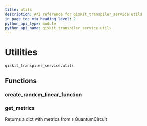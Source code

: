 ```yaml
---
title: utils
description: API reference for qiskit_transpiler_service.utils
in_page_toc_min_heading_level: 2
python_api_type: module
python_api_name: qiskit_transpiler_service.utils
---
```


<span id="utilities-qiskit-transpiler-service-utils" />

<span id="module-qiskit_transpiler_service.utils" />

# Utilities

<span id="module-qiskit_transpiler_service.utils" />

`qiskit_transpiler_service.utils`

## Functions

### create\_random\_linear\_function

<Function id="qiskit_transpiler_service.utils.create_random_linear_function" signature="qiskit\_transpiler\_service.utils.create\_random\_linear\_function(*n\_qubits: [int](https://docs.python.org/3/library/functions.html#int \&#x22;(in Python v3.12)\&#x22;)*, *seed: [int](https://docs.python.org/3/library/functions.html#int \&#x22;(in Python v3.12)\&#x22;) = 123*) → [LinearFunction](https://docs.quantum.ibm.com/api/qiskit/qiskit.circuit.library.LinearFunction \&#x22;(in Qiskit v1.0)\&#x22;)" />

### get\_metrics

<Function id="qiskit_transpiler_service.utils.get_metrics" signature="qiskit\_transpiler\_service.utils.get\_metrics(*qc: [QuantumCircuit](https://docs.quantum.ibm.com/api/qiskit/qiskit.circuit.QuantumCircuit \&#x22;(in Qiskit v1.0)\&#x22;)*) → [dict](https://docs.python.org/3/library/stdtypes.html#dict \&#x22;(in Python v3.12)\&#x22;)\[[str](https://docs.python.org/3/library/stdtypes.html#str \&#x22;(in Python v3.12)\&#x22;), [int](https://docs.python.org/3/library/functions.html#int \&#x22;(in Python v3.12)\&#x22;)]">
  Returns a dict with metrics from a QuantumCircuit
</Function>

